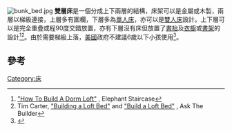 {{Expand language|1=en|time=2020-09-30T14:57:17+00:00}}
[[Image:bunk_bed.jpg|thumb]]
'''雙層床'''是一個{{le|床架|Bed frame}}分成上下兩層的結構，床架可以是金屬或木製，兩層以梯級連接，上層多有圍欄，下層多為[[單人床|單人床]]，亦可以是[[雙人床|雙人床]]設計。上下層可以是完全重疊或程90度交錯放置，亦有下層沒有床但放置了[[書枱|書枱]]及[[衣櫥|衣櫥]]或[[書架|書架]]的設計<ref>[http://www.elephantstaircase.com/wiki/index.php?title=HowToBuildALoft "How To Build A Dorm Loft"] {{Webarchive|url=https://web.archive.org/web/20160325085400/http://www.elephantstaircase.com/wiki/index.php?title=HowToBuildALoft |date=2016-03-25 }}, Elephant Staircase</ref><ref>Tim Carter, [http://www.askthebuilder.com/B280_Building_a_Loft_Bed.shtml "Building a Loft Bed"] {{Wayback|url=http://www.askthebuilder.com/B280_Building_a_Loft_Bed.shtml |date=20111116073533 }} and [http://www.askthebuilder.com/printer_280_Build_a_Loft_Bed_for_Any_Bedroom.shtml "Build a Loft Bed"] {{webarchive|url=https://web.archive.org/web/20071025194428/http://www.askthebuilder.com/printer_280_Build_a_Loft_Bed_for_Any_Bedroom.shtml |date=October 25, 2007 }}, Ask The Builder</ref>。由於需要梯級上落，[[美國|美國]]政府不建議6歲以下小孩使用<ref>{{cite web |url=http://www.cpsc.gov/CPSCPUB/PUBS/5007.html |title=US Consumer Product Safety Commission: CPSC Document #5007 |publisher=Cpsc.gov |access-date=2013-07-24 |archive-url=https://web.archive.org/web/20101216062303/http://cpsc.gov/cpscpub/pubs/5007.html# |archive-date=2010-12-16 }}</ref>。

== 參考 ==
{{reflist}}

[[Category:床|Category:床]]